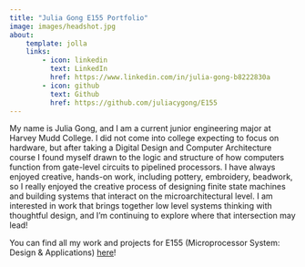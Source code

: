 ```yaml
---
title: "Julia Gong E155 Portfolio"
image: images/headshot.jpg
about:
    template: jolla
    links:
        - icon: linkedin
          text: LinkedIn
          href: https://www.linkedin.com/in/julia-gong-b8222830a 
        - icon: github
          text: Github
          href: https://github.com/juliacygong/E155
---
```


My name is Julia Gong, and I am a current junior engineering major at Harvey Mudd College. I did not come into college expecting to focus on hardware, but after taking a Digital Design and Computer Architecture course I found myself drawn to the logic and structure of how computers function from gate-level circuits to pipelined processors. I have always enjoyed creative, hands-on work, including pottery, embroidery, beadwork, so I really enjoyed the creative process of designing finite state machines and building systems that interact on the microarchitectural level. I am interested in work that brings together low level systems thinking with thoughtful design, and I’m continuing to explore where that intersection may lead!

You can find all my work and projects for E155 (Microprocessor System: Design & Applications) [here](https://github.com/juliacygong/E155)!